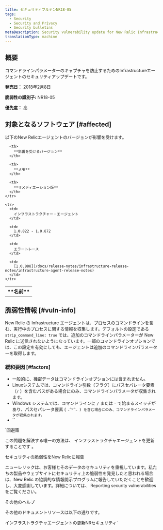 ```yaml
---
title: セキュリティブルテンNR18-05
tags:
  - Security
  - Security and Privacy
  - Security bulletins
metaDescription: Security vulnerability update for New Relic Infrastructure agent.
translationType: machine
---
```


## 概要

コマンドラインパラメーターのキャプチャを防止するためのInfrastructureエージェントのセキュリティアップデートです。

**発売日：** 2018年2月8日

**脆弱性の識別子:** NR18-05

**優先度：** 高

## 対象となるソフトウェア [#affected]

以下のNew Relicエージェントのバージョンが影響を受けます。

<table>
  <tbody>
    <tr>
      <th>
        **名前**
      </th>

      <th>
        **影響を受けるバージョン**
      </th>

      <th>
        **メモ**
      </th>

      <th>
        **リメディエーション版**
      </th>
    </tr>

    <tr>
      <td>
        インフラストラクチャー・エージェント
      </td>

      <td>
        1.0.822 - 1.0.872
      </td>

      <td>
        エラートレース
      </td>

      <td>
        [1.0.888](/docs/release-notes/infrastructure-release-notes/infrastructure-agent-release-notes)
      </td>
    </tr>
  </tbody>
</table>

## 脆弱性情報 [#vuln-info]

New Relic の Infrastructure エージェントは、プロセスのコマンドラインを含む、実行中のプロセスに関する情報を収集します。デフォルトの設定である `strip_command_line: true` では、追加のコマンドラインパラメーターが New Relic に送信されないようになっています。一部のコマンドラインオプションでは、この設定を有効にしても、エージェントは追加のコマンドラインパラメーターを取得します。

### 緩和要因 [#factors]

* 一般的に、機密データはコマンドラインオプションには含まれません。
* Linuxシステムでは、コマンドライン引数（フラグ）にパスセパレータ要素（`/` ）を含むパスがある場合にのみ、コマンドラインパラメータが収集されます。
* Windows システムでは、コマンドラインに `/` または `-` で始まるスイッチがあり、パスセパレータ要素 (` ˶ˆ꒳ˆ˵ ) を含む場合にのみ、コマンドラインパラメータが収集されます。`
* \`\`

\`回避策

この問題を解決する唯一の方法は、 インフラストラクチャエージェントを更新することです 。

セキュリティの脆弱性をNew Relicに報告

ニューレリックは、お客様とそのデータのセキュリティを重視しています。私たちの製品やウェブサイトにセキュリティ上の脆弱性を発見したと思われる場合は、New Relic の協調的な情報開示プログラムに報告していただくことを歓迎し、大変感謝しています。詳細については、 Reporting security vulnerabilities をご覧ください。

その他のヘルプ

その他のドキュメントリソースは以下の通りです。

インフラストラクチャエージェントの更新NRセキュリティ\`
